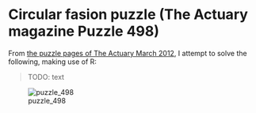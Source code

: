 # Circular fasion puzzle (The Actuary magazine Puzzle 498)

From [the puzzle pages of The Actuary March 2012](http://www.theactuary.com/puzzles-and-games/2012/the-actuary-puzzles-march-2012/), I attempt to solve the following, making use of R:

> TODO: text

![puzzle_498](png_file_to_do)
